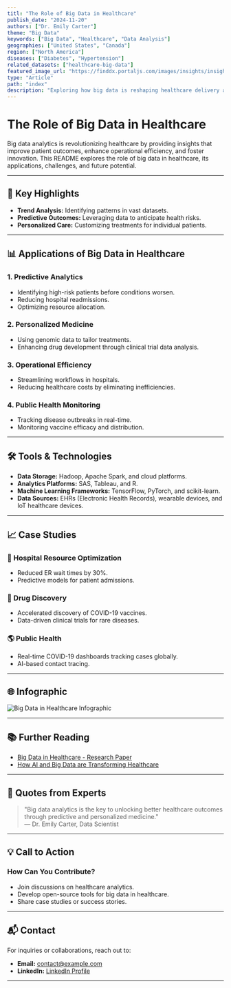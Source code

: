 ```yaml
---
titl: "The Role of Big Data in Healthcare"
publish_date: "2024-11-20"
authors: ["Dr. Emily Carter"]
theme: "Big Data"
keywords: ["Big Data", "Healthcare", "Data Analysis"]
geographies: ["United States", "Canada"]
region: ["North America"]
diseases: ["Diabetes", "Hypertension"]
related_datasets: ["healthcare-big-data"]
featured_image_url: "https://finddx.portaljs.com/images/insights/insightDefault.svg"
type: "Article"
path: "index"
description: "Exploring how big data is reshaping healthcare delivery and patient outcomes."
---
```


# The Role of Big Data in Healthcare

Big data analytics is revolutionizing healthcare by providing insights that improve patient outcomes, enhance operational efficiency, and foster innovation. This README explores the role of big data in healthcare, its applications, challenges, and future potential.

---



## 🚀 Key Highlights

- **Trend Analysis:** Identifying patterns in vast datasets.
- **Predictive Outcomes:** Leveraging data to anticipate health risks.
- **Personalized Care:** Customizing treatments for individual patients.

---

## 📊 Applications of Big Data in Healthcare

### 1. **Predictive Analytics**
   - Identifying high-risk patients before conditions worsen.
   - Reducing hospital readmissions.
   - Optimizing resource allocation.

### 2. **Personalized Medicine**
   - Using genomic data to tailor treatments.
   - Enhancing drug development through clinical trial data analysis.

### 3. **Operational Efficiency**
   - Streamlining workflows in hospitals.
   - Reducing healthcare costs by eliminating inefficiencies.

### 4. **Public Health Monitoring**
   - Tracking disease outbreaks in real-time.
   - Monitoring vaccine efficacy and distribution.

---

## 🛠️ Tools & Technologies

- **Data Storage:** Hadoop, Apache Spark, and cloud platforms.
- **Analytics Platforms:** SAS, Tableau, and R.
- **Machine Learning Frameworks:** TensorFlow, PyTorch, and scikit-learn.
- **Data Sources:** EHRs (Electronic Health Records), wearable devices, and IoT healthcare devices.

---

## 📈 Case Studies

### 🏥 Hospital Resource Optimization
   - Reduced ER wait times by 30%.
   - Predictive models for patient admissions.

### 💊 Drug Discovery
   - Accelerated discovery of COVID-19 vaccines.
   - Data-driven clinical trials for rare diseases.

### 🌎 Public Health
   - Real-time COVID-19 dashboards tracking cases globally.
   - AI-based contact tracing.

---


## 🌐 Infographic

![Big Data in Healthcare Infographic](https://via.placeholder.com/800x400)

---


## 📚 Further Reading

- [Big Data in Healthcare - Research Paper](https://example.com/big-data-healthcare)
- [How AI and Big Data are Transforming Healthcare](https://example.com/ai-healthcare)

---

## 💬 Quotes from Experts

> "Big data analytics is the key to unlocking better healthcare outcomes through predictive and personalized medicine."  
> — Dr. Emily Carter, Data Scientist

---

## 💡 Call to Action

### How Can You Contribute?

- Join discussions on healthcare analytics.
- Develop open-source tools for big data in healthcare.
- Share case studies or success stories.

---

## 📬 Contact

For inquiries or collaborations, reach out to:

- **Email:** [contact@example.com](mailto:contact@example.com)
- **LinkedIn:** [LinkedIn Profile](https://linkedin.com/in/healthcare-data)

---

